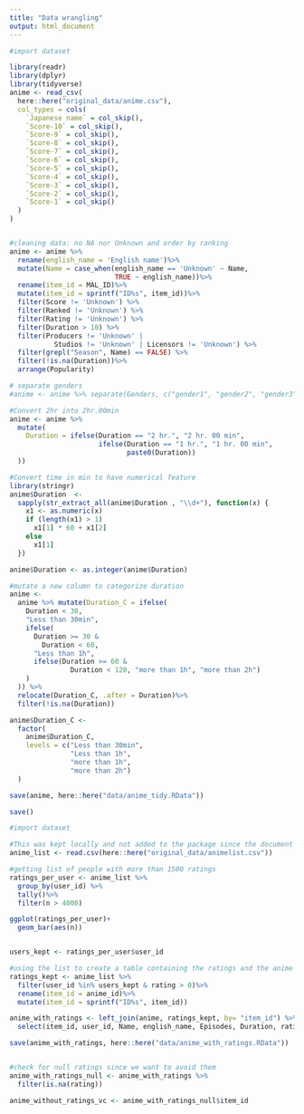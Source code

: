 ```yaml
---
title: "Data wrangling"
output: html_document
---
```


```r
#import dataset

library(readr)
library(dplyr)
library(tidyverse)
anime <- read_csv(
  here::here("original_data/anime.csv"),
  col_types = cols(
    `Japanese name` = col_skip(),
    `Score-10` = col_skip(),
    `Score-9` = col_skip(),
    `Score-8` = col_skip(),
    `Score-7` = col_skip(),
    `Score-6` = col_skip(),
    `Score-5` = col_skip(),
    `Score-4` = col_skip(),
    `Score-3` = col_skip(),
    `Score-2` = col_skip(),
    `Score-1` = col_skip()
  )
)


#cleaning data: no NA nor Unknown and order by ranking
anime <- anime %>%
  rename(english_name = 'English name')%>%
  mutate(Name = case_when(english_name == 'Unknown' ~ Name,
                          TRUE ~ english_name))%>%
  rename(item_id = MAL_ID)%>%
  mutate(item_id = sprintf("ID%s", item_id))%>%
  filter(Score != 'Unknown') %>%
  filter(Ranked != 'Unknown') %>%
  filter(Rating != 'Unknown') %>%
  filter(Duration > 10) %>%
  filter(Producers != 'Unknown' |
           Studios != 'Unknown' | Licensors != 'Unknown') %>%
  filter(grepl("Season", Name) == FALSE) %>%
  filter(!is.na(Duration))%>%
  arrange(Popularity)

# separate genders
#anime <- anime %>% separate(Genders, c("gender1", "gender2", "gender3", "gender4","gender5", "gender6"), sep=",")

#Convert 2hr into 2hr.00min
anime <- anime %>%
  mutate(
    Duration = ifelse(Duration == "2 hr.", "2 hr. 00 min",
                      ifelse(Duration == "1 hr.", "1 hr. 00 min",
                             paste0(Duration))
  ))

#Convert time in min to have numerical feature
library(stringr)
anime$Duration  <-
  sapply(str_extract_all(anime$Duration , "\\d+"), function(x) {
    x1 <- as.numeric(x)
    if (length(x1) > 1)
      x1[1] * 60 + x1[2]
    else
      x1[1]
  })

anime$Duration <- as.integer(anime$Duration)

#mutate a new column to categorize duration
anime <-
  anime %>% mutate(Duration_C = ifelse(
    Duration < 30,
    "Less than 30min",
    ifelse(
      Duration >= 30 &
        Duration < 60,
      "Less than 1h",
      ifelse(Duration >= 60 &
               Duration < 120, "more than 1h", "more than 2h")
    )
  )) %>%
  relocate(Duration_C, .after = Duration)%>%
  filter(!is.na(Duration))

anime$Duration_C <-
  factor(
    anime$Duration_C,
    levels = c("Less than 30min",
               "Less than 1h",
               "more than 1h",
               "more than 2h")
  )

save(anime, here::here("data/anime_tidy.RData"))

save()
```



```r
#import dataset

#This was kept locally and not added to the package since the document contains 107 milion lines ans is after this step not used anymore into the application
anime_list <- read.csv(here::here("original_data/animelist.csv"))
```

```r
#getting list of people with more than 1500 ratings
ratings_per_user <- anime_list %>%
  group_by(user_id) %>% 
  tally()%>%
  filter(n > 4000)

ggplot(ratings_per_user)+
  geom_bar(aes(n))


users_kept <- ratings_per_user$user_id
```

```r
#using the list to create a table containing the ratings and the anime infos
ratings_kept <- anime_list %>%
  filter(user_id %in% users_kept & rating > 0)%>%
  rename(item_id = anime_id)%>%
  mutate(item_id = sprintf("ID%s", item_id))

anime_with_ratings <- left_join(anime, ratings_kept, by= "item_id") %>%
  select(item_id, user_id, Name, english_name, Episodes, Duration, rating)

save(anime_with_ratings, here::here("data/anime_with_ratings.RData"))


#check for null ratings since we want to avoid them
anime_with_ratings_null <- anime_with_ratings %>%
  filter(is.na(rating))

anime_without_ratings_vc <- anime_with_ratings_null$item_id
```
